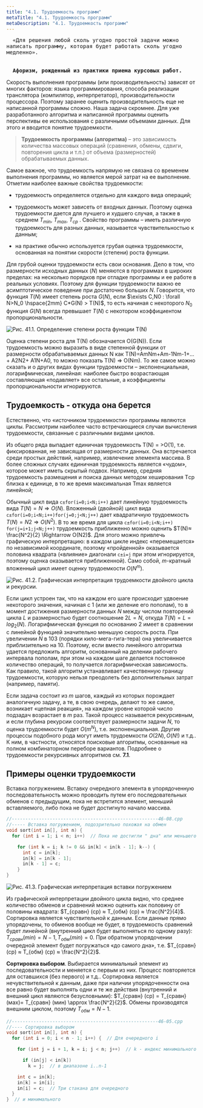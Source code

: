 ```yaml
---
title: "4.1. Трудоемкость программ"
metaTitle: "4.1. Трудоемкость программ"
metaDescription: "4.1. Трудоемкость программ"
---
```


<Pre wrap>
  «Для решения любой сколь угодно простой задачи можно написать программу, которая будет работать сколь угодно медленно».
  <br />
  <b>Афоризм, рожденный из практики приема курсовых работ.</b>
</Pre>

Скорость выполнения программы (или производительность) зависят от многих факторов: языка программирования, способа реализации транслятора (компилятор, интерпретатор), производительности процессора. Поэтому заранее оценить производительность еще не написанной программы сложно. Наша задача скромнее. Для уже разработанного алгоритма и написанной программы оценить перспективы ее использования с различными объемами данных. Для этого и вводится понятие трудоемкости.

> **Трудоемкость программы (алгоритма)** – это зависимость количества массовых операций (сравнения, обмены, сдвиги, повторения цикла и т.п.) от объема (размерностей) обрабатываемых данных.

Самое важное, что трудоемкость напрямую не связана со временем выполнения программы, но является мерой затрат на ее выполнение. Отметим наиболее важные свойства трудоемкости:

- трудоемкость определяется отдельно для каждого вида операций;

- трудоемкость может зависеть от входных данных. Поэтому оценка трудоемкости дается для лучшего и худшего случая, а также в среднем $T_{min}$, $T_{max}$, $T_{ср}$ . Свойство программы – иметь различную трудоемкость для разных данных, называется чувствительностью к данным;

- на практике обычно используется грубая оценка трудоемкости, основанная на понятии скорости (степени) роста функции.

Для грубой оценки трудоемкости есть свои основания. Дело в том, что размерности исходных данных ($N$) меняются в программах в широких пределах: на несколько порядков при отладке программы и ее работе в реальных условиях. Поэтому для функции трудоемкости важно ее асимптотическое поведение при достаточно больших $N$. Говорится, что функция $T(N)$ имеет степень роста $G(N)$, если $\exists C,N0 : \forall N>N_0 \hspace{2mm} C*G(N) > T(N)$, то есть начиная с некоторого $N_0$ функция $G(N)$ всегда превышает $T(N)$ с некотором коэффициентом пропорциональности.

![Рис. 41.1. Определение степени роста функции T(N)](./assets/041-01.jpg)

Оценка степени роста для T(N) обозначается O(G(N)). Если трудоемкость можно выразить в виде степенной функции от размерности обрабатываемых данных N как T(N)=AmNm+Am-1Nm-1+…+ A2N2+ A1N+A0, то можно показать T(N) => O(Nm). То же самое можно сказать и о других видах функции трудоемкости – экспоненциальная, логарифмическая, линейная: наиболее быстро возрастающая составляющая «подавляет» все остальные, а коэффициенты пропорциональности игнорируются.

## Трудоемкость - откуда она берется

Естественно, что «источником трудоемкости» программы являются циклы. Рассмотрим наиболее часто встречающиеся случаи вычисления трудоемкости, связанные с различными видами циклов.

Из общего ряда выпадает единичная трудоемкость T(N) = >O(1), т.е. фиксированная, не зависящая от размерности данных. Она встречается среди простых действий, например, извлечение элемента массива. В более сложных случаях единичная трудоемкость является «чудом», которое может иметь скрытый подвох. Например, средняя трудоемкость размещения и поиска данных методом хеширования Tср близка к единице, в то же время максимальная Tmax является линейной;

Обычный цикл вида `c±for(i=0;i<N;i++)` дает линейную трудоемкость вида $T(N)=N \Rightarrow O(N)$. Вложенный (двойной) цикл вида `c±for(i=0;i<N;i++)for(j=0;j<N;j++)` дает квадратичную трудоемкость $T(N)=N2 \Rightarrow O(N^2)$. В то же время для цикла `c±for(i=0;i<N;i++) for(j=i+1;j<N;j++)` трудоемкость приближенно можно оценить $T(N)≈ \frac{N^2}{2} \Rightarrow O(N2)$. Для этого можно привлечь графическую интерпретацию: в каждом цикле индекс «перемещается» по независимой координате, поэтому «пройденной» оказывается половина квадрата («влияние» диагонали `c±i=j` при этом игнорируется, поэтому оценка оказывается приближенной). Само собой, $m$-кратный вложенный цикл имеет оценку трудоемкости $O(N^m)$.

![Рис. 41.2. Графическая интерпретация трудоемкости двойного цикла и рекурсии.](./assets/041-02.jpg)

Если цикл устроен так, что на каждом его шаге происходит удвоение некоторого значения, начиная с 1 (или же деление его пополам), то в момент достижения размерности данных $N$ между числом повторений цикла $L$ и размерностью будет соотношение $2L=N$, откуда $T(N)=L=log_2(N)$. Логарифмическая функция по основанию 2 имеет в сравнении с линейной функцией значительно меньшую скорость роста. При увеличении $N$ в 103 (порядки кило-мега-гига-тера) она увеличивается приблизительно на $10$. Поэтому, если вместо линейного алгоритма удается предложить алгоритм, основанный на делении рабочего интервала пополам, при этом на каждом шаге делается постоянное количество операций, то получается логарифмическая зависимость. Как правило, такой алгоритм устанавливает качественную границу трудоемкости, которую нельзя преодолеть без дополнительных затрат (например, памяти).

Если задача состоит из $m$ шагов, каждый из которых порождает аналогичную задачу, а те, в свою очередь, делают то же самое, возникает «цепная реакция», на каждом уровне которой число подзадач возрастает в $m$ раз. Такой процесс называется рекурсивным, и если глубина рекурсии соответствует размерности задачи $N$, то оценка трудоемкости будет $O(m^N)$, т.е. экспоненциальная. Другие процессы подобного рода могут иметь трудоемкости $O(2N), O(N!)$ и т.д.. К ним, в частности, относятся поисковые алгоритмы, основанные на полном комбинаторном переборе вариантов. Подробнее о трудоемкости рекурсивных алгоритмов см. **7.1**.

## Примеры оценки трудоемкости

Вставка погружением. Вставку очередного элемента в упорядоченную последовательность можно проводить путем его последовательных обменов с предыдущим, пока не встретится элемент, меньший вставляемого, либо пока не будет достигнуто начало массива.

```c
//------------------------------------------------------46-08.cpp
//----- Вставка погружением, подозрительно похожая на обмен
void sort(int in[], int n) {
  for (int i = 1; i < n; i++)  // Пока не достигли " дна" или меньшего себя

    for (int k = i; k != 0 && in[k] < in[k - 1]; k--) {
      int c = in[k];
      in[k] = in[k - 1];
      in[k - 1] = c;
    }
}
```

![Рис. 41.3. Графическая интерпретация вставки погружением](./assets/041-03.jpg)

Из графической интерпретации двойного цикла видно, что среднее количество обменов и сравнений можно оценить как половину от половины квадрата: $T_{сравн} (ср) ≈ T_{обм} (ср) ≈ \frac{N^2}{4}$. Сортировка является чувствительной к данным. Если данные прямо упорядочены, то обменов вообще не будет, в трудоемкость сравнений будет линейной (внутренний цикл будет выполняться по одному разу): $T_{сравн} (min)  = N-1, T_{обм} (min) = 0$. При обратном упорядочении очередной элемент будет погружаться «до самого дна», т.е. $T_{сравн} (ср) ≈ T_{обм} (ср) ≈ \frac{N^2}{2}$.

**Сортировка выбором**. Выбирается минимальный элемент из последовательности и меняется с первым из них. Процесс повторяется для оставшихся (без первого) и т.д.. Сортировка является нечувствительной к данным, даже при наличии упорядоченности она все равно будет выполнять одни и те же действия (внутренний и внешний цикл являются безусловными): $T_{сравн} (ср) = T_{сравн} (мах)= T_{сравн} (мин) \approx \frac{N^2}{2}$. Обмены производятся внешним циклом, поэтому $T_{обм}  = N-1$.

```c
//------------------------------------------------------46-05.cpp
//---- Сортировка выбором
void sort(int in[], int n) {
  for (int i = 0; i < n - 1; i++) {  // Для очередного i

    for (int j = i + 1, k = i; j < n; j++)  // k - индекс минимального

      if (in[j] < in[k])
        k = j;  // в диапазоне i..n-1

    int c = in[k];
    in[k] = in[i];
    in[i] = c;  // Три стакана для очередного
  }
}  // и минимального
```
